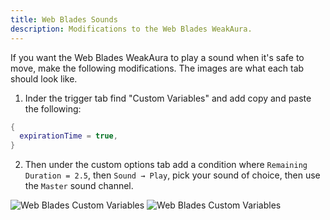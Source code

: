 ```yaml
---
title: Web Blades Sounds
description: Modifications to the Web Blades WeakAura.
---
```



If you want the Web Blades WeakAura to play a sound when it's safe to move, make the following modifications. The images are what each tab should look like.

1. Inder the trigger tab find "Custom Variables" and add copy and paste the following:

  ```lua
  {
    expirationTime = true,
  }
  ```

2.   Then under the custom options tab add a condition where `Remaining Duration = 2.5`, then `Sound → Play`, pick your sound of choice, then use the `Master` sound channel. 

<Image className="justify-self-center" src={img_blades_custom1} alt="Web Blades Custom Variables" />

<Image className="justify-self-center" src={img_blades_custom2} alt="Web Blades Custom Variables" />